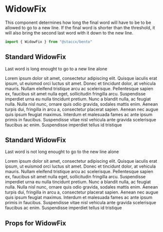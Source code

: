 
<Meta title="Components|Text/WidowFix" component={WidowFix}/>

# WidowFix
This component determines how long the final word will have to be to be allowed to go to a new line. 
If the final word is shorter than the threshold, it will also bring the second last word with it 
down to the new line.

```javascript
import { WidowFix } from "@staccx/bento"
```

## Standard WidowFix
Last word is long enought to go to a new line alone

<Preview>
  <Story name="Standard">
   <WidowFix threshold={3}>
                   Lorem ipsum dolor sit amet, consectetur adipiscing elit. Quisque
                   iaculis erat ipsum, ut euismod orci luctus sit amet. Donec et
                   tincidunt dolor, at vehicula mauris. Nullam eleifend tristique arcu
                   ac scelerisque. Pellentesque sapien ex, faucibus sit amet nulla
                   eget, sollicitudin fringilla arcu. Suspendisse imperdiet urna eu
                   nulla tincidunt pretium. Nunc a blandit nulla, ac feugiat nulla.
                   Nulla nisl nunc, ornare quis odio gravida, sodales mattis enim.
                   Aenean turpis dui, fringilla in arcu a, consectetur placerat sapien.
                   Aenean nec augue quis ipsum feugiat maximus. Interdum et malesuada
                   fames ac ante ipsum primis in faucibus. Suspendisse vitae nisl
                   vehicula ante gravida scelerisque faucibus ac enim. Suspendisse
                   imperdiet tellus id tristique
   </WidowFix>
  </Story>
</Preview>


## Standard WidowFix
Last word is not long enought to go to the new line alone

<Preview>
  <Story name="To short">
   <WidowFix threshold={30}>
                   Lorem ipsum dolor sit amet, consectetur adipiscing elit. Quisque
                   iaculis erat ipsum, ut euismod orci luctus sit amet. Donec et
                   tincidunt dolor, at vehicula mauris. Nullam eleifend tristique arcu
                   ac scelerisque. Pellentesque sapien ex, faucibus sit amet nulla
                   eget, sollicitudin fringilla arcu. Suspendisse imperdiet urna eu
                   nulla tincidunt pretium. Nunc a blandit nulla, ac feugiat nulla.
                   Nulla nisl nunc, ornare quis odio gravida, sodales mattis enim.
                   Aenean turpis dui, fringilla in arcu a, consectetur placerat sapien.
                   Aenean nec augue quis ipsum feugiat maximus. Interdum et malesuada
                   fames ac ante ipsum primis in faucibus. Suspendisse vitae nisl
                   vehicula ante gravida scelerisque faucibus ac enim. Suspendisse
                   imperdiet tellus id tristique
   </WidowFix>
  </Story>
</Preview>

## Props for WidowFix
<Props of={WidowFix} />
